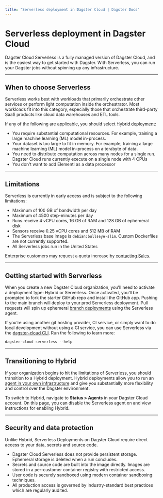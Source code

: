 ```yaml
---
title: "Serverless deployment in Dagster Cloud | Dagster Docs"
---
```


# Serverless deployment in Dagster Cloud

Dagster Cloud Serverless is a fully managed version of Dagster Cloud, and is the easiest way to get started with Dagster. With Serverless, you can run your Dagster jobs without spinning up any infrastructure.

---

## When to choose Serverless

Serverless works best with workloads that primarily orchestrate other services or perform light computation inside the orchestrator. Most workloads fit into this category, especially those that orchestrate third-party SaaS products like cloud data warehouses and ETL tools.

If any of the following are applicable, you should select [Hybrid deployment](/dagster-cloud/deployment/hybrid):

- You require substantial computational resources. For example, training a large machine learning (ML) model in-process.
- Your dataset is too large to fit in memory. For example, training a large machine learning (ML) model in-process on a terabyte of data.
- You need to distribute computation across many nodes for a single run. Dagster Cloud runs currently execute on a single node with 4 CPUs
- You don't want to add Elementl as a data processor

---

## Limitations

Serverless is currently in early access and is subject to the following limitations:

- Maximum of 100 GB of bandwidth per day
- Maximum of 4500 step-minutes per day
- Runs receive 4 vCPU cores, 16 GB of RAM and 128 GB of ephemeral disk
- Sensors receive 0.25 vCPU cores and 512 MB of RAM
- The Serverless base image is `debian:bullseye-slim`. Custom Dockerfiles are not currently supported.
- All Serverless jobs run in the United States

Enterprise customers may request a quota increase by [contacting Sales](mailto:sales@elementl.com).

---

## Getting started with Serverless

When you create a new Dagster Cloud organization, you'll need to activate a deployment type: Hybrid or Serverless. Once activated, you'll be prompted to fork the starter GitHub repo and install the GitHub app. Pushing to the main branch will deploy to your prod Serverless deployment. Pull requests will spin up ephemeral [branch deployments](/dagster-cloud/developing-testing/branch-deployments) using the Serverless agent.

If you’re using another git hosting provider, CI service, or simply want to do local development without using a CI service, you can use Serverless via the [dagster-cloud CLI](/dagster-cloud/developing-testing/dagster-cloud-cli). Run the following to learn more:

```shell
dagster-cloud serverless --help
```

---

## Transitioning to Hybrid

If your organization begins to hit the limitations of Serverless, you should transition to a Hybrid deployment. Hybrid deployments allow you to run an [agent in your own infrastructure](/dagster-cloud/deployment/agents) and give you substantially more flexibility and control over the Dagster environment.

To switch to Hybrid, navigate to **Status > Agents** in your Dagster Cloud account. On this page, you can disable the Serverless agent on and view instructions for enabling Hybrid.

---

## Security and data protection

Unlike Hybrid, Serverless Deployments on Dagster Cloud require direct access to your data, secrets and source code.

- Dagster Cloud Serverless does not provide persistent storage. Ephemeral storage is deleted when a run concludes.
- Secrets and source code are built into the image directly. Images are stored in a per-customer container registry with restricted access.
- User code is securely sandboxed using modern container sandboxing techniques.
- All production access is governed by industry-standard best practices which are regularly audited.
